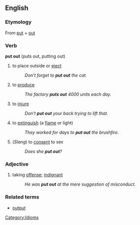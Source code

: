 ==English==

===Etymology===
From [[put]] + [[out]]

===Verb===
'''put out''' (puts out, putting out)

# to place outside or [[eject]]
#: ''Don't forget to '''put out''' the cat.''
# to [[produce]]
#:''The factory '''puts out''' 4000 units each day.''
# to [[injure]]
#: ''Don't '''put out''' your back trying to lift that.''
# to [[extinguish]] (a [[flame]] or light)
#: ''They worked for days to '''put out''' the brushfire.''
# (''Slang'') to [[consent]] to sex
#: ''Does she '''put out'''?''

===Adjective===
# taking [[offense]]; [[indignant]]
#: ''He was '''put out''' at the mere suggestion of misconduct.''

===Related terms===
*[[output]]

[[Category:Idioms]]